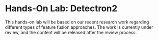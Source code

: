 # Hands-On Lab: Detectron2

This hands-on lab will be based on our recent research work regarding different types of feature fusion approaches. The work is currently under review, and the content will be released after the review process.